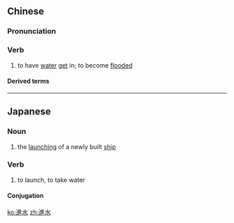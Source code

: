 {{also|进水}}
==Chinese==
{{zh-forms|s=进水}}

===Pronunciation===
{{zh-pron
|m=jìnshuǐ
|mn=chìn-chúi
|cat=v
}}

===Verb===
{{zh-verb}}

# to have [[water]] [[get]] in; to become [[flooded]]

====Derived terms====
{{zh-der|大腦進水}}

----

==Japanese==
{{ja-kanjitab|しん|すい|yomi=o}}

===Noun===
{{ja-noun|しんすい}}

# the [[launching]] of a newly built [[ship]]

===Verb===
{{ja-verb-suru|しんすい}}

# to launch, to take water

====Conjugation====
{{ja-suru|しんすい}}

[[ko:進水]]
[[zh:進水]]